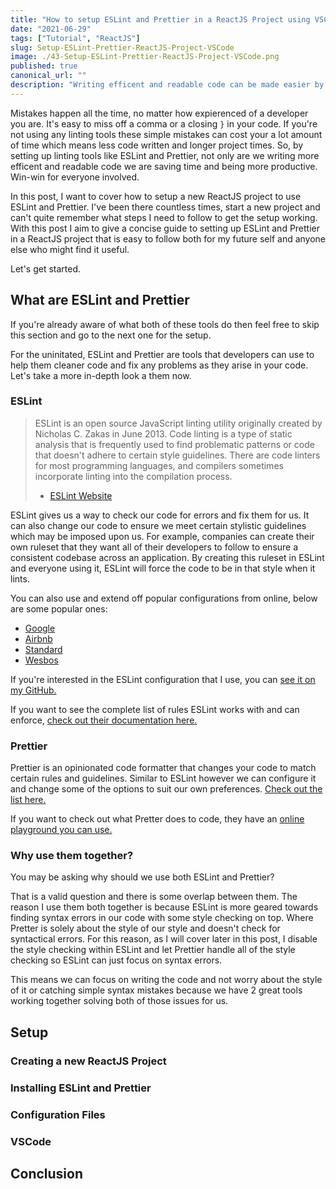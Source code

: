 ```yaml
---
title: "How to setup ESLint and Prettier in a ReactJS Project using VSCode"
date: "2021-06-29"
tags: ["Tutorial", "ReactJS"]
slug: Setup-ESLint-Prettier-ReactJS-Project-VSCode
image: ./43-Setup-ESLint-Prettier-ReactJS-Project-VSCode.png
published: true
canonical_url: ""
description: "Writing efficent and readable code can be made easier by using the right tools. Learn how to setup ESLint and Prettier in a ReactJS Project using VSCode."
---
```


Mistakes happen all the time, no matter how expierenced of a developer you are. It's easy to miss off a comma or a closing `}` in your code. If you're not using any linting tools these simple mistakes can cost your a lot amount of time which means less code written and longer project times. So, by setting up linting tools like ESLint and Prettier, not only are we writing more efficent and readable code we are saving time and being more productive. Win-win for everyone involved.

In this post, I want to cover how to setup a new ReactJS project to use ESLint and Prettier. I've been there countless times, start a new project and can't quite remember what steps I need to follow to get the setup working. With this post I aim to give a concise guide to setting up ESLint and Prettier in a ReactJS project that is easy to follow both for my future self and anyone else who might find it useful.

Let's get started.

## What are ESLint and Prettier

If you're already aware of what both of these tools do then feel free to skip this section and go to the next one for the setup.

For the uninitated, ESLint and Prettier are tools that developers can use to help them cleaner code and fix any problems as they arise in your code. Let's take a more in-depth look a them now.

### ESLint

> ESLint is an open source JavaScript linting utility originally created by Nicholas C. Zakas in June 2013. Code linting is a type of static analysis that is frequently used to find problematic patterns or code that doesn't adhere to certain style guidelines. There are code linters for most programming languages, and compilers sometimes incorporate linting into the compilation process.
>
> - [ESLint Website](https://eslint.org/docs/about/)

ESLint gives us a way to check our code for errors and fix them for us. It can also change our code to ensure we meet certain stylistic guidelines which may be imposed upon us. For example, companies can create their own ruleset that they want all of their developers to follow to ensure a consistent codebase across an application. By creating this ruleset in ESLint and everyone using it, ESLint will force the code to be in that style when it lints.

You can also use and extend off popular configurations from online, below are some popular ones:

- [Google](https://github.com/google/eslint-config-google)
- [Airbnb](https://www.npmjs.com/package/eslint-config-airbnb)
- [Standard](https://github.com/standard/eslint-config-standard)
- [Wesbos](https://github.com/wesbos/eslint-config-wesbos)

If you're interested in the ESLint configuration that I use, you can [see it on my GitHub.](https://github.com/conermurphy/conermurphy.com/blob/master/.eslintrc)

If you want to see the complete list of rules ESLint works with and can enforce, [check out their documentation here.](https://eslint.org/docs/rules/)

### Prettier

Prettier is an opinionated code formatter that changes your code to match certain rules and guidelines. Similar to ESLint however we can configure it and change some of the options to suit our own preferences. [Check out the list here.](https://prettier.io/docs/en/options.html)

If you want to check out what Pretter does to code, they have an [online playground you can use.](https://prettier.io/playground/)

### Why use them together?

You may be asking why should we use both ESLint and Prettier?

That is a valid question and there is some overlap between them. The reason I use them both together is because ESLint is more geared towards finding syntax errors in our code with some style checking on top. Where Pretter is solely about the style of our style and doesn't check for syntactical errors. For this reason, as I will cover later in this post, I disable the style checking within ESLint and let Prettier handle all of the style checking so ESLint can just focus on syntax errors.

This means we can focus on writing the code and not worry about the style of it or catching simple syntax mistakes because we have 2 great tools working together solving both of those issues for us.

## Setup

### Creating a new ReactJS Project

### Installing ESLint and Prettier

### Configuration Files

### VSCode

## Conclusion